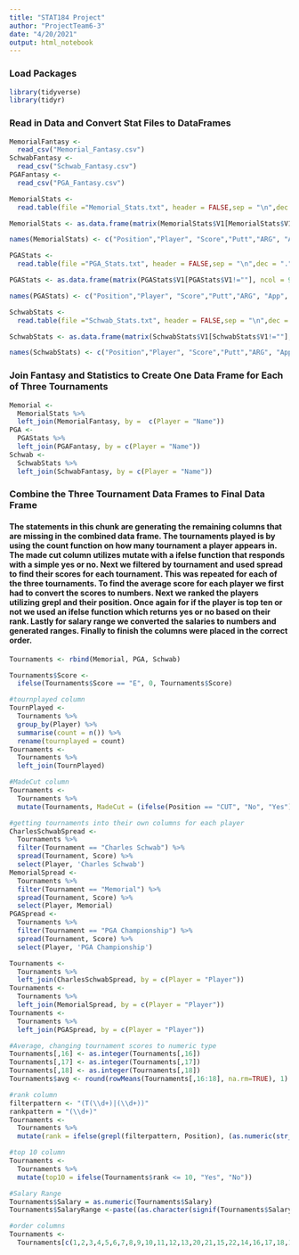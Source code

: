 ```yaml
---
title: "STAT184 Project"
author: "ProjectTeam6-3"
date: "4/20/2021"
output: html_notebook
---
```

### Load Packages
```r
library(tidyverse)
library(tidyr)
```
### Read in Data and Convert Stat Files to DataFrames
```r
MemorialFantasy <-
  read_csv("Memorial_Fantasy.csv")
SchwabFantasy <-
  read_csv("Schwab_Fantasy.csv")
PGAFantasy <-
  read_csv("PGA_Fantasy.csv")

MemorialStats <-
  read.table(file ="Memorial_Stats.txt", header = FALSE,sep = "\n",dec = ".", skip = 1)

MemorialStats <- as.data.frame(matrix(MemorialStats$V1[MemorialStats$V1!=""], ncol = 9, byrow = TRUE))

names(MemorialStats) <- c("Position","Player", "Score","Putt","ARG", "App", "OTT", "T2G", "Total")

PGAStats <-
  read.table(file ="PGA_Stats.txt", header = FALSE,sep = "\n",dec = ".", skip = 1, quote = "")

PGAStats <- as.data.frame(matrix(PGAStats$V1[PGAStats$V1!=""], ncol = 9, byrow = TRUE))

names(PGAStats) <- c("Position","Player", "Score","Putt","ARG", "App", "OTT", "T2G", "Total")

SchwabStats <-
  read.table(file ="Schwab_Stats.txt", header = FALSE,sep = "\n",dec = ".", skip = 1)

SchwabStats <- as.data.frame(matrix(SchwabStats$V1[SchwabStats$V1!=""], ncol = 9, byrow = TRUE))

names(SchwabStats) <- c("Position","Player", "Score","Putt","ARG", "App", "OTT", "T2G", "Total")

```
### Join Fantasy and Statistics to Create One Data Frame for Each of Three Tournaments
```r
Memorial <-
  MemorialStats %>%
  left_join(MemorialFantasy, by =  c(Player = "Name"))
PGA <-
  PGAStats %>%
  left_join(PGAFantasy, by = c(Player = "Name"))
Schwab <-
  SchwabStats %>%
  left_join(SchwabFantasy, by = c(Player = "Name"))

```
### Combine the Three Tournament Data Frames to Final Data Frame
#### The statements in this chunk are generating the remaining columns that are missing in the combined data frame. The tournaments played is by using the count function on how many tournament a player appears in. The made cut column utilizes mutate with a ifelse function that responds with a simple yes or no. Next we filtered by tournament and used spread to find their scores for each tournament. This was repeated for each of the three tournaments. To find the average score for each player we first had to convert the scores to numbers. Next we ranked the players utilizing grepl and their position. Once again for if the player is top ten or not we used an ifelse function which returns yes or no based on their rank. Lastly for salary range we converted the salaries to numbers and generated ranges. Finally to finish the columns were placed in the correct order.
```r
Tournaments <- rbind(Memorial, PGA, Schwab)

Tournaments$Score <-
  ifelse(Tournaments$Score == "E", 0, Tournaments$Score)
```

```r
#tournplayed column
TournPlayed <-
  Tournaments %>%
  group_by(Player) %>%
  summarise(count = n()) %>%
  rename(tournplayed = count)
Tournaments <-
  Tournaments %>%
  left_join(TournPlayed)
```
```r
#MadeCut column
Tournaments <-
  Tournaments %>%
  mutate(Tournaments, MadeCut = (ifelse(Position == "CUT", "No", "Yes")))

#getting tournaments into their own columns for each player
CharlesSchwabSpread <-
  Tournaments %>%
  filter(Tournament == "Charles Schwab") %>%
  spread(Tournament, Score) %>%
  select(Player, 'Charles Schwab')
MemorialSpread <-
  Tournaments %>%
  filter(Tournament == "Memorial") %>%
  spread(Tournament, Score) %>%
  select(Player, Memorial)
PGASpread <-
  Tournaments %>%
  filter(Tournament == "PGA Championship") %>%
  spread(Tournament, Score) %>%
  select(Player, 'PGA Championship')

Tournaments <-
  Tournaments %>%
  left_join(CharlesSchwabSpread, by = c(Player = "Player"))
Tournaments <-
  Tournaments %>%
  left_join(MemorialSpread, by = c(Player = "Player"))
Tournaments <-
  Tournaments %>%
  left_join(PGASpread, by = c(Player = "Player")) 

#Average, changing tournament scores to numeric type
Tournaments[,16] <- as.integer(Tournaments[,16])
Tournaments[,17] <- as.integer(Tournaments[,17])
Tournaments[,18] <- as.integer(Tournaments[,18])
Tournaments$avg <- round(rowMeans(Tournaments[,16:18], na.rm=TRUE), 1)

#rank column
filterpattern <- "(T(\\d+)|(\\d+))"
rankpattern = "(\\d+)"
Tournaments <-
  Tournaments %>%
  mutate(rank = ifelse(grepl(filterpattern, Position), (as.numeric(str_extract(Position, rankpattern))), NA))

#top 10 column
Tournaments <-
  Tournaments %>%
  mutate(top10 = ifelse(Tournaments$rank <= 10, "Yes", "No"))

#Salary Range
Tournaments$Salary = as.numeric(Tournaments$Salary)
Tournaments$SalaryRange <-paste((as.character(signif(Tournaments$Salary, 1))), "s",sep = "")

#order columns
Tournaments <- 
  Tournaments[c(1,2,3,4,5,6,7,8,9,10,11,12,13,20,21,15,22,14,16,17,18,19)]
```


